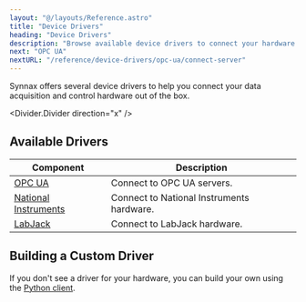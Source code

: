 ```yaml
---
layout: "@/layouts/Reference.astro"
title: "Device Drivers"
heading: "Device Drivers"
description: "Browse available device drivers to connect your hardware."
next: "OPC UA"
nextURL: "/reference/device-drivers/opc-ua/connect-server"
---
```


Synnax offers several device drivers to help you connect your data acquisition and
control hardware out of the box.

<Divider.Divider direction="x" />

## Available Drivers

| Component                                                        | Description                               |
| ---------------------------------------------------------------- | ----------------------------------------- |
| [OPC UA](/reference/device-drivers/opc-ua/connect-server)        | Connect to OPC UA servers.                |
| [National Instruments](/reference/device-drivers/ni/get-started) | Connect to National Instruments hardware. |
| [LabJack](/reference/device-drivers/labjack/get-started)         | Connect to LabJack hardware.              |

## Building a Custom Driver

If you don't see a driver for your hardware, you can build your own using the
[Python client](/reference/python-client/building-a-custom-driver). 